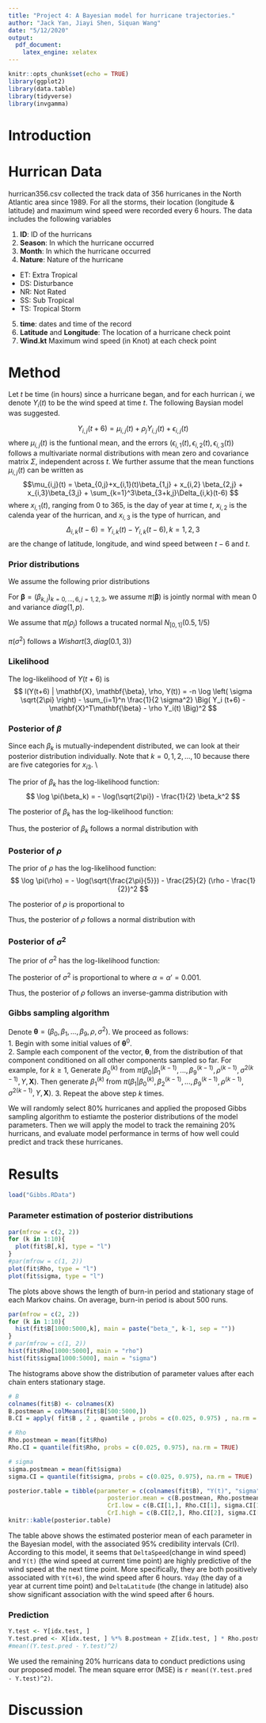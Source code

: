```yaml
---
title: "Project 4: A Bayesian model for hurricane trajectories."
author: "Jack Yan, Jiayi Shen, Siquan Wang"
date: "5/12/2020"
output:
  pdf_document:
    latex_engine: xelatex
---
```


```r
knitr::opts_chunk$set(echo = TRUE)
library(ggplot2)
library(data.table)
library(tidyverse)
library(invgamma)
```

# Introduction 

# Hurrican Data
hurrican356.csv collected the track data of 356 hurricanes in  the North Atlantic area since 1989. For all the storms, their location (longitude \& latitude) and maximum wind speed were recorded every 6 hours. The data includes the following variables 

1. **ID**:  ID of the hurricans
2. **Season**: In which \textbf{year} the hurricane occurred 
3. **Month**: In which \textbf{month} the hurricane occurred 
4. **Nature**:  Nature of the hurricane 
  + ET: Extra Tropical
  + DS: Disturbance
  + NR: Not Rated
  + SS: Sub Tropical
  + TS: Tropical Storm
5. **time**: dates and time of the record  
6. **Latitude** and **Longitude**:  The location of  a hurricane check point 
7. **Wind.kt**  Maximum wind speed (in Knot) at each check point 

# Method 

Let $t$ be time (in hours) since a hurricane began, and for each hurrican $i$, we denote $Y_{i}(t)$ to be the wind speed at time $t$. The following Baysian model was suggested.

$$Y_{i,j}(t+6) =  \mu_{i,j}(t) +\rho_jY_{i,j}(t) + \epsilon_{i,j}(t)$$
where $\mu_{i,j}(t)$ is the funtional mean, and the errors $(\epsilon_{i,1}(t),\epsilon_{i,2}(t),\epsilon_{i,3}(t))$ follows a multivariate normal distributions with mean zero and covariance matrix $\Sigma$, independent across $t$. We further assume that the mean functions $\mu_{i,j}(t)$ can be written as
$$\mu_{i,j}(t) =  \beta_{0,j}+x_{i,1}(t)\beta_{1,j} +
x_{i,2} \beta_{2,j} + x_{i,3}\beta_{3,j} +
\sum_{k=1}^3\beta_{3+k,j}\Delta_{i,k}(t-6)
$$ where
$x_{i,1}(t)$, ranging from 0 to 365, is the day of year at time $t$, $x_{i,2}$ is the calenda year of the hurrican, and $x_{i,3}$ is the type of hurrican, 
and
$$\Delta_{i,k}(t-6) = Y_{i,k}(t) -Y_{i,k}(t-6),k=1,2,3$$
are the change of latitude, longitude, and wind speed
between $t-6$ and $t$.

### Prior distributions

We assume the following prior distributions  

For $\boldsymbol{\beta}=(\beta_{k,j})_{k=0,...,6, j=1,2,3}$, we assume
$\pi(\boldsymbol{\beta})$ is jointly normal with mean 0 and variance $diag(1, p)$. 

We assume that $\pi(\rho_j)$ follows a trucated normal  $N_{[0,1]}(0.5, 1/5)$ 
 
 $\pi(\sigma^2)$ follows a $Wishart (3, diag(0.1,3))$

### Likelihood
The log-likelihood of $Y(t+6)$ is 
$$
    l(Y(t+6) | \mathbf{X}, \mathbf{\beta}, \rho, Y(t)) = -n \log \left( \sigma \sqrt{2\pi} \right) - \sum_{i=1}^n \frac{1}{2 \sigma^2} \Big( Y_i (t+6) -  \mathbf{X}^T\mathbf{\beta}  - \rho Y_i(t) \Big)^2 
$$

### Posterior of $\beta$
Since each $\beta_k$ is mutually-independent distributed, we can look at their posterior distribution individually. Note that $k = 0,1,2,...,10$ because there are five categories for $x_{i3}$. \\

The prior of $\beta_k$ has the log-likelihood function: 
$$
\log \pi(\beta_k) = - \log(\sqrt{2\pi}) - \frac{1}{2} \beta_k^2
$$

The posterior of $\beta_k$ has the log-likelihood function: 
\begin{align*}
    \log \pi(\beta_k | Y(t+6), \mathbf{X}, \mathbf{\beta}_{-k}, \rho, Y(t)) &= \log \pi(\beta_k) +  l(Y(t+6) | \mathbf{X}, \mathbf{\beta}, \rho, Y(t)) \\
    &\propto \text{const} - \frac{1}{2}\beta_k^2 - \sum_{i=1}^n \frac{1}{2\sigma^2} \Big[ \beta_k^2 x_{ik}^2 - 2 \beta_k x_{ik} \Big( Y_i(t+6) - \mathbf{X}_{-k}^T\mathbf{\beta}_{-k} - \rho Y_i(t) \Big)\Big] \\
    &= \text{const} - \Big[ \beta_k^2 \Big\{ \sum_{i=1}^n \frac{1}{2\sigma^2} (x_{ik}^2 + \frac{\sigma^2}{n}) \Big\} - 2\beta_k \frac{1}{2\sigma^2} \Big\{ \sum_{i=1}^n x_{ik} \big[ Y_i(t+6) - \mathbf{X}_{-k}^T\mathbf{\beta}_{-k} - \rho Y_i(t) \big]  \Big\} \Big] \\
    &= \text{const} - \frac{1}{2} \Big\{ \sum_{i=1}^n \frac{1}{\sigma^2} (x_{ik}^2 + \frac{\sigma^2}{n}) \Big\} \Big\{\beta_k -  \frac{\sum x_{ik} [ Y_i(t+6) - \mathbf{X}_{-k}^T\mathbf{\beta}_{-k} - \rho Y_i(t)] }{\sum (x_{ik}^2 + \frac{\sigma^2}{n})} \Big\}^2  
\end{align*}

Thus, the posterior of $\beta_k$ follows a normal distribution with 
\begin{align*}
    \mu_k &= \frac{\sum x_{ik} [ Y_i(t+6) - \mathbf{X}_{-k}^T\mathbf{\beta}_{-k} - \rho Y_i(t)] }{\sum (x_{ik}^2 + \frac{\sigma^2}{n})}  \\
    \sigma_k^2  &= \Big\{ \sum_{i=1}^n \frac{1}{\sigma^2} (x_{ik}^2 + \frac{\sigma^2}{n}) \Big\}^{-1} 
\end{align*}


### Posterior of $\rho$
The prior of $\rho$ has the log-likelihood function:
$$
\log \pi(\rho) = - \log(\sqrt{\frac{2\pi}{5}}) - \frac{25}{2} (\rho - \frac{1}{2})^2
$$

The posterior of $\rho$ is proportional to 
\begin{align*}
    &\text{const} - \frac{25}{2} (\rho - \frac{1}{2})^2 -  \sum_{i=1}^n \frac{1}{2 \sigma^2} \Big( Y_i (t+6) -  \mathbf{X}^T\mathbf{\beta}  - \rho Y_i(t) \Big)^2 \\
    &= \text{const} - \frac{n}{2 \sigma^2} \Big( \frac{25 \sigma^2}{n} \rho^2 - \frac{25 \sigma^2}{4n} \rho \Big) - \sum_{i=1}^n \frac{1}{2 \sigma^2} \Big( \rho^2 Y_i(t)^2 - 2 \rho Y_i(t)[Y_i(t+6)-\mathbf{X}^T\mathbf{\beta} ] \Big) \\
    &= \text{const} - (\frac{25}{2}+ \frac{1}{2\sigma^2}\sum Y_i(t)^2) \rho^2 + \frac{1}{\sigma^2}  \rho  \sum \Big\{ \Big( Y_i(t)[Y_i(t+6)-\mathbf{X}^T\mathbf{\beta} ] \Big) + \frac{25 \sigma^2}{8n} \Big\} \\
    & = \text{const} - \frac{1}{2} \Big\{ 25 + \frac{1}{\sigma^2}\sum Y_i(t)^2\Big\} \Big\{ \rho - \frac{\frac{1}{\sigma^2} \sum \Big\{ \Big( Y_i(t)[Y_i(t+6)-\mathbf{X}^T\mathbf{\beta} ] \Big) + \frac{25 \sigma^2}{8n}  \Big\}}{ 25 + \frac{1}{\sigma^2}\sum Y_i(t)^2} \Big\}^2
\end{align*}

Thus, the posterior of $\rho$ follows a normal distribution with 
\begin{align*}
    \mu_{\rho} &= \frac{\frac{1}{\sigma^2} \sum \Big\{ \Big( Y_i(t)[Y_i(t+6)-\mathbf{X}^T\mathbf{\beta} ] \Big) + \frac{25 \sigma^2}{8n}  \Big\}}{ 25 + \frac{1}{\sigma^2}\sum Y_i(t)^2} \\
    &= \frac{ \sum \Big( Y_i(t)[Y_i(t+6)-\mathbf{X}^T\mathbf{\beta} ] \Big) + \frac{25 \sigma^2}{8}  }{ 25 \sigma^2 + \sum Y_i(t)^2} \\
    \sigma_{\rho}^2  &= \Big\{ 25 + \frac{1}{\sigma^2}\sum Y_i(t)^2 \Big\}^{-1} 
\end{align*}

### Posterior of $\sigma^2$

The prior of $\sigma^2$ has the log-likelihood function:
\begin{align*}
    \log \pi(\sigma^2) &= \text{const} - ( \alpha + 1)\log \frac{1}{\sigma^2} + \frac{-\alpha'}{\sigma^2}  \\
    &= \text{const} - 2(\alpha+1) \log (\sigma) - \alpha' \sigma^{-2} 
\end{align*}

The posterior of $\sigma^2$ is proportional to 
\begin{align*}
    & \text{const} - 2(\alpha+1) \log (\sigma) - \alpha' \sigma^{-2}
    -n \log \left( \sigma \sqrt{2\pi} \right) - \sum_{i=1}^n \frac{1}{2 \sigma^2} \Big( Y_i (t+6) -  \mathbf{X}^T\mathbf{\beta}  - \rho Y_i(t) \Big)^2 \\
    &= \text{const} - \Big( n+ 2(\alpha+1) \Big)\log (\sigma) - \sigma^{-2} \Big\{ \alpha' +  \sum_{i=1}^n \frac{1}{2} \Big( Y_i (t+6) -  \mathbf{X}^T\mathbf{\beta}  - \rho Y_i(t) \Big)^2 \Big\}
\end{align*}
 where $\alpha = \alpha' =0.001$. 
 
 Thus, the posterior of $\rho$ follows an inverse-gamma distribution with 
\begin{align*}
    \alpha_{post} &= n + 2\alpha +1 \\
    \alpha^{\prime}_{post} &=  \alpha' +  \sum_{i=1}^n \frac{1}{2} \Big( Y_i (t+6) -  \mathbf{X}^T\mathbf{\beta}  - \rho Y_i(t) \Big)^2 
\end{align*}
 
### Gibbs sampling algorithm
Denote $\mathbf{\theta} = (\beta_0,\beta_1, ..., \beta_9, \rho, \sigma^2)$. We proceed as follows:  
1. Begin with some initial values of $\mathbf{\theta}^{0}$.  
2. Sample each component of the vector, $\mathbf{\theta}$, from the distribution of that component conditioned on all other components sampled so far. For example, for $k \ge 1$, Generate $\beta_0^{(k)}$ from $\pi(\beta_0 | \beta_1^{(k-1)}, ..., \beta_9^{(k-1)}, \rho^{(k-1)}, \sigma^{2(k-1)}, Y, \mathbf{X})$. Then generate $\beta_1^{(k)}$ from $\pi(\beta_1 | \beta_0^{(k)},\beta_2^{(k-1)}, ..., \beta_9^{(k-1)}, \rho^{(k-1)}, \sigma^{2(k-1)}, Y, \mathbf{X})$. 3. Repeat the above step $k$ times.  

We will randomly select 80% hurricanes and applied the proposed Gibbs sampling algorithm to estiamte the posterior distributions of the model parameters. Then we will apply the model to track the remaining 20% hurricans, and evaluate model performance in terms of how well could predict and track these hurricanes.   

# Results
```r
load("Gibbs.RData")
```

### Parameter estimation of posterior distributions

```r
par(mfrow = c(2, 2))
for (k in 1:10){
  plot(fit$B[,k], type = "l")
}
#par(mfrow = c(1, 2))
plot(fit$Rho, type = "l")
plot(fit$sigma, type = "l")
```

The plots above shows the length of burn-in period and stationary stage of each Markov chains. On average, burn-in period is about 500 runs.  

```r
par(mfrow = c(2, 2))
for (k in 1:10){
  hist(fit$B[1000:5000,k], main = paste("beta_", k-1, sep = ""))
}
# par(mfrow = c(1, 2))
hist(fit$Rho[1000:5000], main = "rho")
hist(fit$sigma[1000:5000], main = "sigma")
```

The histograms above show the distribution of parameter values after each chain enters stationary stage.  

```r
# B
colnames(fit$B) <- colnames(X)
B.postmean = colMeans(fit$B[500:5000,]) 
B.CI = apply( fit$B , 2 , quantile , probs = c(0.025, 0.975) , na.rm = TRUE )

# Rho
Rho.postmean = mean(fit$Rho)
Rho.CI = quantile(fit$Rho, probs = c(0.025, 0.975), na.rm = TRUE)

# sigma
sigma.postmean = mean(fit$sigma)
sigma.CI = quantile(fit$sigma, probs = c(0.025, 0.975), na.rm = TRUE)

posterior.table = tibble(parameter = c(colnames(fit$B), "Y(t)", "sigma"), 
                            posterior.mean = c(B.postmean, Rho.postmean, sigma.postmean), 
                            CrI.low = c(B.CI[1,], Rho.CI[1], sigma.CI[1]), 
                            CrI.high = c(B.CI[2,], Rho.CI[2], sigma.CI[2]))
knitr::kable(posterior.table)
```

The table above shows the estimated posterior mean of each parameter in the Bayesian model, with the associated 95% credibility intervals (CrI). According to this model, it seems that `DeltaSpeed`(change in wind speed) and `Y(t)` (the wind speed at current time point) are highly predictive of the wind speed at the next time point. More specifically, they are both positively associated with `Y(t+6)`, the wind speed after 6 hours. `Yday` (the day of a year at current time point) and `DeltaLatitude` (the change in latitude) also show significant association with the wind speed after 6 hours.   

### Prediction
```r
Y.test <- Y[idx.test, ]
Y.test.pred <- X[idx.test, ] %*% B.postmean + Z[idx.test, ] * Rho.postmean
#mean((Y.test.pred - Y.test)^2)
```

We used the remaining 20\% hurricans data to conduct predictions using our proposed model. The mean square error (MSE) is `r mean((Y.test.pred - Y.test)^2)`. 

# Discussion

